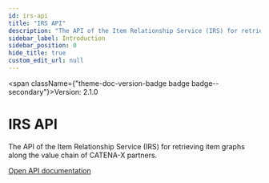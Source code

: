 ```yaml
---
id: irs-api
title: "IRS API"
description: "The API of the Item Relationship Service (IRS) for retrieving item graphs along the value chain of CATENA-X partners."
sidebar_label: Introduction
sidebar_position: 0
hide_title: true
custom_edit_url: null
---
```



<span className={"theme-doc-version-badge badge badge--secondary"}>Version: 2.1.0</span>

# IRS API



The API of the Item Relationship Service (IRS) for retrieving item graphs along the value chain of CATENA-X partners.

<div style={{"marginBottom":"2rem"}}><a href="https://eclipse-tractusx.github.io/api-hub/item-relationship-service/5.4.0/swagger-ui/" id={"swagger"} style={{"marginBottom":"1rem"}}>Open API documentation</a></div>
